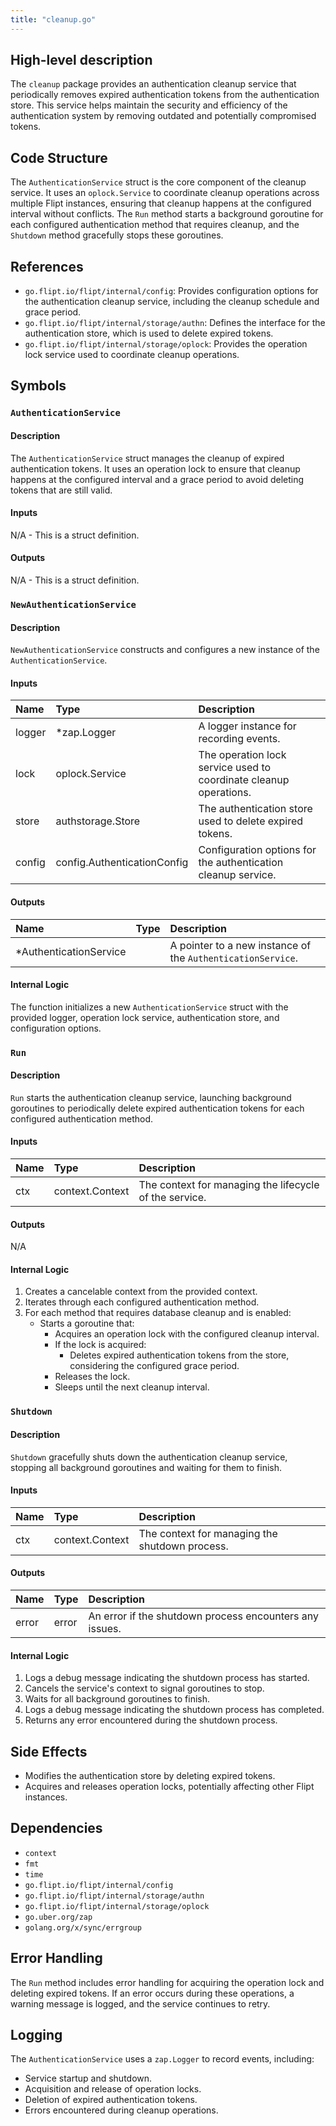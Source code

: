 ```yaml
---
title: "cleanup.go"
---
```


## High-level description
The `cleanup` package provides an authentication cleanup service that periodically removes expired authentication tokens from the authentication store. This service helps maintain the security and efficiency of the authentication system by removing outdated and potentially compromised tokens.

## Code Structure
The `AuthenticationService` struct is the core component of the cleanup service. It uses an `oplock.Service` to coordinate cleanup operations across multiple Flipt instances, ensuring that cleanup happens at the configured interval without conflicts. The `Run` method starts a background goroutine for each configured authentication method that requires cleanup, and the `Shutdown` method gracefully stops these goroutines.

## References
- `go.flipt.io/flipt/internal/config`: Provides configuration options for the authentication cleanup service, including the cleanup schedule and grace period.
- `go.flipt.io/flipt/internal/storage/authn`: Defines the interface for the authentication store, which is used to delete expired tokens.
- `go.flipt.io/flipt/internal/storage/oplock`: Provides the operation lock service used to coordinate cleanup operations.

## Symbols

### `AuthenticationService`
#### Description
The `AuthenticationService` struct manages the cleanup of expired authentication tokens. It uses an operation lock to ensure that cleanup happens at the configured interval and a grace period to avoid deleting tokens that are still valid.

#### Inputs
N/A - This is a struct definition.

#### Outputs
N/A - This is a struct definition.

### `NewAuthenticationService`
#### Description
`NewAuthenticationService` constructs and configures a new instance of the `AuthenticationService`.

#### Inputs
| Name | Type | Description |
|:-----|:-----|:------------|
| logger | *zap.Logger | A logger instance for recording events. |
| lock | oplock.Service | The operation lock service used to coordinate cleanup operations. |
| store | authstorage.Store | The authentication store used to delete expired tokens. |
| config | config.AuthenticationConfig | Configuration options for the authentication cleanup service. |

#### Outputs
| Name | Type | Description |
|:-----|:-----|:------------|
| *AuthenticationService |  | A pointer to a new instance of the `AuthenticationService`. |

#### Internal Logic
The function initializes a new `AuthenticationService` struct with the provided logger, operation lock service, authentication store, and configuration options.

### `Run`
#### Description
`Run` starts the authentication cleanup service, launching background goroutines to periodically delete expired authentication tokens for each configured authentication method.

#### Inputs
| Name | Type | Description |
|:-----|:-----|:------------|
| ctx | context.Context | The context for managing the lifecycle of the service. |

#### Outputs
N/A

#### Internal Logic
1. Creates a cancelable context from the provided context.
2. Iterates through each configured authentication method.
3. For each method that requires database cleanup and is enabled:
    - Starts a goroutine that:
        - Acquires an operation lock with the configured cleanup interval.
        - If the lock is acquired:
            - Deletes expired authentication tokens from the store, considering the configured grace period.
        - Releases the lock.
        - Sleeps until the next cleanup interval.

### `Shutdown`
#### Description
`Shutdown` gracefully shuts down the authentication cleanup service, stopping all background goroutines and waiting for them to finish.

#### Inputs
| Name | Type | Description |
|:-----|:-----|:------------|
| ctx | context.Context | The context for managing the shutdown process. |

#### Outputs
| Name | Type | Description |
|:-----|:-----|:------------|
| error | error | An error if the shutdown process encounters any issues. |

#### Internal Logic
1. Logs a debug message indicating the shutdown process has started.
2. Cancels the service's context to signal goroutines to stop.
3. Waits for all background goroutines to finish.
4. Logs a debug message indicating the shutdown process has completed.
5. Returns any error encountered during the shutdown process.

## Side Effects
- Modifies the authentication store by deleting expired tokens.
- Acquires and releases operation locks, potentially affecting other Flipt instances.

## Dependencies
- `context`
- `fmt`
- `time`
- `go.flipt.io/flipt/internal/config`
- `go.flipt.io/flipt/internal/storage/authn`
- `go.flipt.io/flipt/internal/storage/oplock`
- `go.uber.org/zap`
- `golang.org/x/sync/errgroup`

## Error Handling
The `Run` method includes error handling for acquiring the operation lock and deleting expired tokens. If an error occurs during these operations, a warning message is logged, and the service continues to retry.

## Logging
The `AuthenticationService` uses a `zap.Logger` to record events, including:
- Service startup and shutdown.
- Acquisition and release of operation locks.
- Deletion of expired authentication tokens.
- Errors encountered during cleanup operations.
